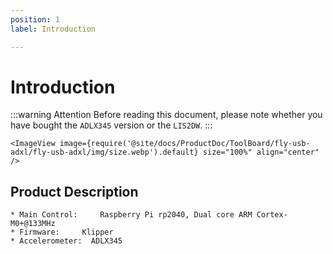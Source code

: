 ```yaml
---
position: 1
label: Introduction

---
```



# Introduction

:::warning Attention
Before reading this document, please note whether you have bought the `ADLX345` version or the `LIS2DW`.
:::

    <ImageView image={require('@site/docs/ProductDoc/ToolBoard/fly-usb-adxl/fly-usb-adxl/img/size.webp').default} size="100%" align="center" />

## Product Description

    * Main Control:     Raspberry Pi rp2040, Dual core ARM Cortex-M0+@133MHz
    * Firmware:     Klipper
    * Accelerometer:  ADLX345